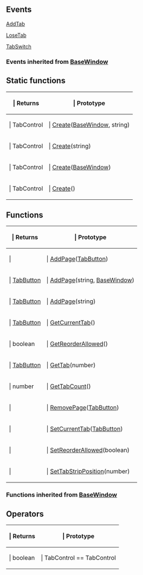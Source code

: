 ==Events==

{{Lua/Events_Prefix}}

[[Lua/Client/TabControl/Events/AddTab|AddTab]]

[[Lua/Client/TabControl/Events/LoseTab|LoseTab]]

[[Lua/Client/TabControl/Events/TabSwitch|TabSwitch]]

===Events inherited from [[Lua/Client/BaseWindow|BaseWindow]]===

{{Lua/Client/BaseWindow/Events}}

{{Lua/Events_Suffix}}

==Static functions==

{{Lua/Table_Prefix}}
{| {{Lua/Table_Header}}
!{{Lua/Column_Style/Returns_List}} | Returns
!{{Lua/Column_Style/Prototype_List}} | Prototype
|-
|{{Lua/Cell_Style/Returns_List}} | TabControl
|{{Lua/Cell_Style/Prototype_List}} | [[Lua/Client/TabControl/Static Functions/Create|Create]]([[Lua/Client/BaseWindow|BaseWindow]], string)
|-
|{{Lua/Cell_Style/Returns_List}} | TabControl
|{{Lua/Cell_Style/Prototype_List}} | [[Lua/Client/TabControl/Static Functions/Create|Create]](string)
|-
|{{Lua/Cell_Style/Returns_List}} | TabControl
|{{Lua/Cell_Style/Prototype_List}} | [[Lua/Client/TabControl/Static Functions/Create|Create]]([[Lua/Client/BaseWindow|BaseWindow]])
|-
|{{Lua/Cell_Style/Returns_List}} | TabControl
|{{Lua/Cell_Style/Prototype_List}} | [[Lua/Client/TabControl/Static Functions/Create|Create]]()
|} {{Lua/Table_Suffix}}

==Functions==

{{Lua/Table_Prefix}}
{| {{Lua/Table_Header}}
!{{Lua/Column_Style/Returns_List}} | Returns
!{{Lua/Column_Style/Prototype_List}} | Prototype
|-
|{{Lua/Cell_Style/Returns_List}} | 
|{{Lua/Cell_Style/Prototype_List}} | [[Lua/Client/TabControl/Functions/AddPage|AddPage]]([[Lua/Client/TabButton|TabButton]])
|-
|{{Lua/Cell_Style/Returns_List}} | [[Lua/Client/TabButton|TabButton]]
|{{Lua/Cell_Style/Prototype_List}} | [[Lua/Client/TabControl/Functions/AddPage|AddPage]](string, [[Lua/Client/BaseWindow|BaseWindow]])
|-
|{{Lua/Cell_Style/Returns_List}} | [[Lua/Client/TabButton|TabButton]]
|{{Lua/Cell_Style/Prototype_List}} | [[Lua/Client/TabControl/Functions/AddPage|AddPage]](string)
|-
|{{Lua/Cell_Style/Returns_List}} | [[Lua/Client/TabButton|TabButton]]
|{{Lua/Cell_Style/Prototype_List}} | [[Lua/Client/TabControl/Functions/GetCurrentTab|GetCurrentTab]]()
|-
|{{Lua/Cell_Style/Returns_List}} | boolean
|{{Lua/Cell_Style/Prototype_List}} | [[Lua/Client/TabControl/Functions/GetReorderAllowed|GetReorderAllowed]]()
|-
|{{Lua/Cell_Style/Returns_List}} | [[Lua/Client/TabButton|TabButton]]
|{{Lua/Cell_Style/Prototype_List}} | [[Lua/Client/TabControl/Functions/GetTab|GetTab]](number)
|-
|{{Lua/Cell_Style/Returns_List}} | number
|{{Lua/Cell_Style/Prototype_List}} | [[Lua/Client/TabControl/Functions/GetTabCount|GetTabCount]]()
|-
|{{Lua/Cell_Style/Returns_List}} | 
|{{Lua/Cell_Style/Prototype_List}} | [[Lua/Client/TabControl/Functions/RemovePage|RemovePage]]([[Lua/Client/TabButton|TabButton]])
|-
|{{Lua/Cell_Style/Returns_List}} | 
|{{Lua/Cell_Style/Prototype_List}} | [[Lua/Client/TabControl/Functions/SetCurrentTab|SetCurrentTab]]([[Lua/Client/TabButton|TabButton]])
|-
|{{Lua/Cell_Style/Returns_List}} | 
|{{Lua/Cell_Style/Prototype_List}} | [[Lua/Client/TabControl/Functions/SetReorderAllowed|SetReorderAllowed]](boolean)
|-
|{{Lua/Cell_Style/Returns_List}} | 
|{{Lua/Cell_Style/Prototype_List}} | [[Lua/Client/TabControl/Functions/SetTabStripPosition|SetTabStripPosition]](number)
|} {{Lua/Table_Suffix}}

===Functions inherited from [[Lua/Client/BaseWindow|BaseWindow]]===

{{Lua/Client/BaseWindow/Functions}}

==Operators==

{{Lua/Table_Prefix}}
{| {{Lua/Table_Header}}
!{{Lua/Column_Style/Returns_List}} | Returns
!{{Lua/Column_Style/Prototype_List}} | Prototype
|-
|{{Lua/Cell_Style/Returns_List}} | boolean
|{{Lua/Cell_Style/Prototype_List}} | TabControl == TabControl
|} {{Lua/Table_Suffix}}